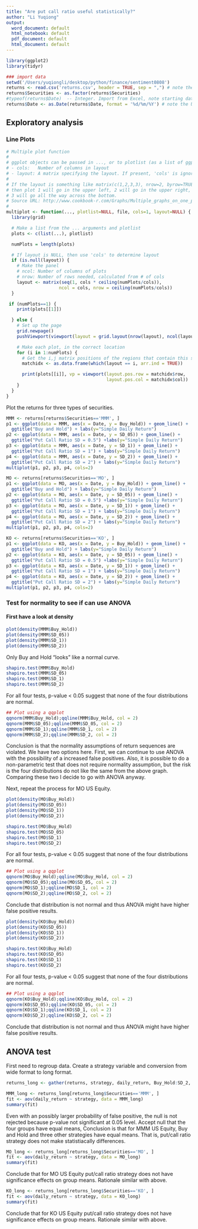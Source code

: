 ```yaml
---
title: "Are put call ratio useful statistically?"
author: "Li Yuqiong"
output:
  word_document: default
  html_notebook: default
  pdf_document: default
  html_document: default
---
```


```r
library(ggplot2)
library(tidyr)
```

```r
### import data
setwd('/Users/yuqiongli/desktop/python/finance/sentiment0808')
returns <- read.csv('returns.csv', header = TRUE, sep = ",") # note the address
returns$Securities <- as.factor(returns$Securities)
#typeof(returns$Date)  -- Integer. Import from Excel, note starting date
returns$Date <- as.Date(returns$Date, format = '%d/%m/%Y') # note the Uppercase Y

```

## Exploratory analysis
### Line Plots
```r
# Multiple plot function
#
# ggplot objects can be passed in ..., or to plotlist (as a list of ggplot objects)
# - cols:   Number of columns in layout
# - layout: A matrix specifying the layout. If present, 'cols' is ignored.
#
# If the layout is something like matrix(c(1,2,3,3), nrow=2, byrow=TRUE),
# then plot 1 will go in the upper left, 2 will go in the upper right, and
# 3 will go all the way across the bottom.
# Source URL: http://www.cookbook-r.com/Graphs/Multiple_graphs_on_one_page_(ggplot2)/ 
#
multiplot <- function(..., plotlist=NULL, file, cols=1, layout=NULL) {
  library(grid)

  # Make a list from the ... arguments and plotlist
  plots <- c(list(...), plotlist)

  numPlots = length(plots)

  # If layout is NULL, then use 'cols' to determine layout
  if (is.null(layout)) {
    # Make the panel
    # ncol: Number of columns of plots
    # nrow: Number of rows needed, calculated from # of cols
    layout <- matrix(seq(1, cols * ceiling(numPlots/cols)),
                    ncol = cols, nrow = ceiling(numPlots/cols))
  }

 if (numPlots==1) {
    print(plots[[1]])

  } else {
    # Set up the page
    grid.newpage()
    pushViewport(viewport(layout = grid.layout(nrow(layout), ncol(layout))))

    # Make each plot, in the correct location
    for (i in 1:numPlots) {
      # Get the i,j matrix positions of the regions that contain this subplot
      matchidx <- as.data.frame(which(layout == i, arr.ind = TRUE))

      print(plots[[i]], vp = viewport(layout.pos.row = matchidx$row,
                                      layout.pos.col = matchidx$col))
    }
  }
}
```

Plot the returns for three types of securities.
```r
MMM <- returns[returns$Securities=='MMM', ]
p1 <- ggplot(data = MMM, aes(x = Date, y = Buy_Hold)) + geom_line() + 
  ggtitle("Buy and Hold") + labs(y="Simple Daily Return")
p2 <- ggplot(data = MMM, aes(x = Date, y = SD_05)) + geom_line() + 
  ggtitle("Put Call Ratio SD = 0.5") +labs(y="Simple Daily Return")
p3 <- ggplot(data = MMM, aes(x = Date, y = SD_1)) + geom_line() + 
  ggtitle("Put Call Ratio SD = 1") + labs(y="Simple Daily Return")
p4 <- ggplot(data = MMM, aes(x = Date, y = SD_2)) + geom_line() + 
  ggtitle("Put Call Ratio SD = 2") + labs(y="Simple Daily Return")
multiplot(p1, p2, p3, p4, cols=2)
```

```r
MO <- returns[returns$Securities=='MO', ]
p1 <- ggplot(data = MO, aes(x = Date, y = Buy_Hold)) + geom_line() + 
  ggtitle("Buy and Hold") + labs(y="Simple Daily Return")
p2 <- ggplot(data = MO, aes(x = Date, y = SD_05)) + geom_line() + 
  ggtitle("Put Call Ratio SD = 0.5") +labs(y="Simple Daily Return")
p3 <- ggplot(data = MO, aes(x = Date, y = SD_1)) + geom_line() + 
  ggtitle("Put Call Ratio SD = 1") + labs(y="Simple Daily Return")
p4 <- ggplot(data = MO, aes(x = Date, y = SD_2)) + geom_line() + 
  ggtitle("Put Call Ratio SD = 2") + labs(y="Simple Daily Return")
multiplot(p1, p2, p3, p4, cols=2)
```


```r
KO <- returns[returns$Securities=='KO', ]
p1 <- ggplot(data = KO, aes(x = Date, y = Buy_Hold)) + geom_line() + 
  ggtitle("Buy and Hold") + labs(y="Simple Daily Return")
p2 <- ggplot(data = KO, aes(x = Date, y = SD_05)) + geom_line() + 
  ggtitle("Put Call Ratio SD = 0.5") +labs(y="Simple Daily Return")
p3 <- ggplot(data = KO, aes(x = Date, y = SD_1)) + geom_line() + 
  ggtitle("Put Call Ratio SD = 1") + labs(y="Simple Daily Return")
p4 <- ggplot(data = KO, aes(x = Date, y = SD_2)) + geom_line() + 
  ggtitle("Put Call Ratio SD = 2") + labs(y="Simple Daily Return")
multiplot(p1, p2, p3, p4, cols=2)
```

### Test for normality to see if can use ANOVA
#### First have a look at density 
```r
plot(density(MMM$Buy_Hold))
plot(density(MMM$SD_05))
plot(density(MMM$SD_1))
plot(density(MMM$SD_2))
```
Only Buy and Hold "looks" like a normal curve. 

```r
shapiro.test(MMM$Buy_Hold)
shapiro.test(MMM$SD_05)
shapiro.test(MMM$SD_1)
shapiro.test(MMM$SD_2)
```
For all four tests, p-value < 0.05 suggest that none of the four distributions are normal. 

```r
## Plot using a qqplot
qqnorm(MMM$Buy_Hold);qqline(MMM$Buy_Hold, col = 2)
qqnorm(MMM$SD_05);qqline(MMM$SD_05, col = 2)
qqnorm(MMM$SD_1);qqline(MMM$SD_1, col = 2)
qqnorm(MMM$SD_2);qqline(MMM$SD_2, col = 2)
```
Conclusion is that the normality assumptions of return sequences are violated. We have two options here. First, we can continue to use ANOVA with the possibility of a increased false positives. Also, it is possible to do a non-parametric test that does not require normality assumption, but the risk is the four distributions do not like the same from the above graph. Comparing these two I decide to go with ANOVA anyway. 

Next, repeat the process for MO US Equity.

```r
plot(density(MO$Buy_Hold))
plot(density(MO$SD_05))
plot(density(MO$SD_1))
plot(density(MO$SD_2))
```

```r
shapiro.test(MO$Buy_Hold)
shapiro.test(MO$SD_05)
shapiro.test(MO$SD_1)
shapiro.test(MO$SD_2)
```
For all four tests, p-value < 0.05 suggest that none of the four distributions are normal. 

```r
## Plot using a qqplot
qqnorm(MO$Buy_Hold);qqline(MO$Buy_Hold, col = 2)
qqnorm(MO$SD_05);qqline(MO$SD_05, col = 2)
qqnorm(MO$SD_1);qqline(MO$SD_1, col = 2)
qqnorm(MO$SD_2);qqline(MO$SD_2, col = 2)
```
Conclude that distribution is not normal and thus ANOVA might have higher false positive results.

```r
plot(density(KO$Buy_Hold))
plot(density(KO$SD_05))
plot(density(KO$SD_1))
plot(density(KO$SD_2))
```

```r
shapiro.test(KO$Buy_Hold)
shapiro.test(KO$SD_05)
shapiro.test(KO$SD_1)
shapiro.test(KO$SD_2)
```
For all four tests, p-value < 0.05 suggest that none of the four distributions are normal. 

```r
## Plot using a qqplot
qqnorm(KO$Buy_Hold);qqline(KO$Buy_Hold, col = 2)
qqnorm(KO$SD_05);qqline(KO$SD_05, col = 2)
qqnorm(KO$SD_1);qqline(KO$SD_1, col = 2)
qqnorm(KO$SD_2);qqline(KO$SD_2, col = 2)
```
Conclude that distribution is not normal and thus ANOVA might have higher false positive results.

## ANOVA test
First need to regroup data. Create a strategy variable and conversion from wide format to long format.
```r
returns_long <- gather(returns, strategy, daily_return, Buy_Hold:SD_2, factor_key=TRUE)
```

```r
MMM_long <- returns_long[returns_long$Securities=='MMM', ]
fit <- aov(daily_return ~ strategy, data = MMM_long)
summary(fit)
```
Even with an possibly larger probability of false positive, the null is not rejected because p-value not significant at 0.05 level. Accept null that the four groups have equal means, 
Conclusion is that for MMM US Equity, Buy and Hold and three other strategies have equal means. That is, put/call ratio strategy does not make statistiacally differences.

```r
MO_long <- returns_long[returns_long$Securities=='MO', ]
fit <- aov(daily_return ~ strategy, data = MO_long)
summary(fit)
```
Conclude that for MO US Equity put/call ratio strategy does not have significance effects on group means. Rationale similar with above.

```r
KO_long <- returns_long[returns_long$Securities=='KO', ]
fit <- aov(daily_return ~ strategy, data = KO_long)
summary(fit)
```
Conclude that for KO US Equity put/call ratio strategy does not have significance effects on group means. Rationale similar with above.

